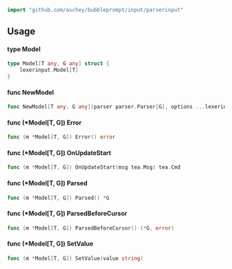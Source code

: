 <div class="api">

 

```go
import "github.com/aschey/bubbleprompt/input/parserinput"
```

## Usage

#### type Model

```go
type Model[T any, G any] struct {
	lexerinput.Model[T]
}
```


#### func  NewModel

```go
func NewModel[T any, G any](parser parser.Parser[G], options ...lexerinput.Option[T]) *Model[T, G]
```

#### func (*Model[T, G]) Error

```go
func (m *Model[T, G]) Error() error
```

#### func (*Model[T, G]) OnUpdateStart

```go
func (m *Model[T, G]) OnUpdateStart(msg tea.Msg) tea.Cmd
```

#### func (*Model[T, G]) Parsed

```go
func (m *Model[T, G]) Parsed() *G
```

#### func (*Model[T, G]) ParsedBeforeCursor

```go
func (m *Model[T, G]) ParsedBeforeCursor() (*G, error)
```

#### func (*Model[T, G]) SetValue

```go
func (m *Model[T, G]) SetValue(value string)
```

</div>

